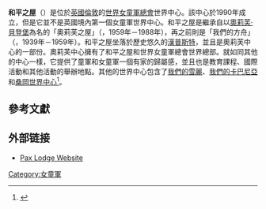 {{Infobox WorldScouting 
| image = 
| namelabel1 = 原文名稱
| name1 = Pax Lodge 
| location = [[倫敦|倫敦]]
| country = [[英國|英國]] 
| f-date = 1990年
| founder =  
| owner = [[世界女童軍總會|世界女童軍總會]]
}}
{{Coord|51|33|10.14|N|00|10|14.11|W|type:landmark_region:GB_source:dewiki|display=title}}
'''和平之屋'''（{{lang-en|Pax Lodge}}）是位於[[英國|英國]][[倫敦|倫敦]]的[[世界女童軍總會|世界女童軍總會]]世界中心。該中心於1990年成立，但是它並不是英國境內第一個女童軍世界中心。和平之屋是繼承自以[[奧莉芙·貝登堡|奧莉芙·貝登堡]]為名的「奧莉芙之屋」（{{lang|en|Olave House}}，1959年－1988年），再之前則是「我們的方舟」（{{lang|en|Our Ark}}，1939年－1959年）。和平之屋坐落於歷史悠久的[[漢普斯特|漢普斯特]]，並且是奧莉芙中心的一部份。奧莉芙中心擁有了和平之屋和世界女童軍總會世界總部。就如同其他的中心一樣，它提供了童軍和女童軍一個有家的歸屬感，並且也是教育課程、國際活動和其他活動的舉辦地點。其他的世界中心包含了[[我們的雪麗|我們的雪麗]]、[[我們的卡巴尼亞|我們的卡巴尼亞]]和[[桑岡世界中心|桑岡世界中心]]<ref name="history">{{cite web|url=http://paxlodge.org/en/ourworldcentre/History|title=History|publisher=Pax Lodge|accessdate=2010-07-30|archive-date=2017-02-11|archive-url=https://web.archive.org/web/20170211235421/http://paxlodge.org/en/ourworldcentre/History|dead-url=no}}</ref>。

==參考文獻==
{{references}}

==外部链接==
*[https://web.archive.org/web/20081122042903/http://paxlodge.wagggsworld.org/en/home Pax Lodge Website]

{{Scouting}}

[[Category:女童軍|Category:女童軍]]